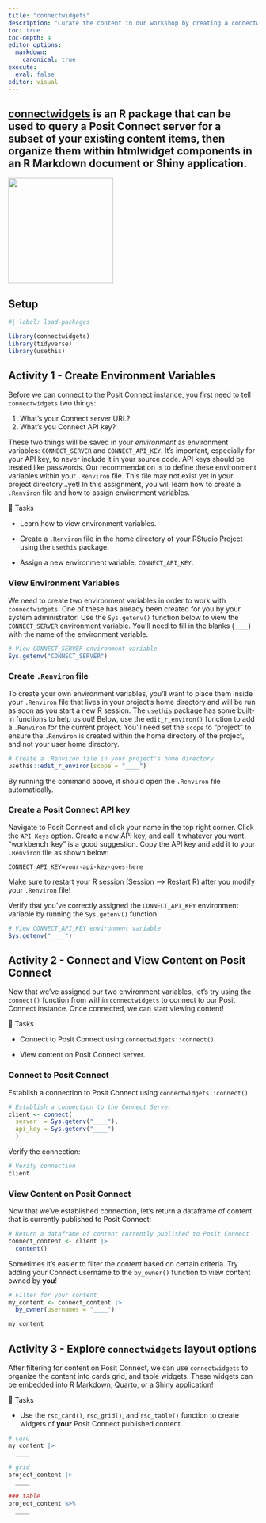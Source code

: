 ```yaml
---
title: "connectwidgets"
description: "Curate the content in our workshop by creating a connectwidget"
toc: true
toc-depth: 4
editor_options: 
  markdown:
    canonical: true 
execute: 
  eval: false
editor: visual
---
```


::: callout-note
## [connectwidgets](https://rstudio.github.io/connectwidgets/) is an R package that can be used to query a Posit Connect server for a subset of your existing content items, then organize them within htmlwidget components in an R Markdown document or Shiny application.
:::

![](https://github.com/rstudio/connectwidgets/blob/main/man/figures/logo.png?raw=true){fig-align="center" width="212"}

## Setup

```r
#| label: load-packages

library(connectwidgets)
library(tidyverse)
library(usethis)
```

## Activity 1 - Create Environment Variables

Before we can connect to the Posit Connect instance, you first need to tell `connectwidgets` two things:

1.  What's your Connect server URL?
2.  What's you Connect API key?

These two things will be saved in your *environment* as environment variables: `CONNECT_SERVER` and `CONNECT_API_KEY`. It's important, especially for your API key, to never include it in your source code. API keys should be treated like passwords. Our recommendation is to define these environment variables within your `.Renviron` file. This file may not exist yet in your project directory...yet! In this assignment, you will learn how to create a `.Renviron` file and how to assign environment variables.

🔄 Tasks

-   Learn how to view environment variables.

-   Create a `.Renviron` file in the home directory of your RStudio Project using the `usethis` package.

-   Assign a new environment variable: `CONNECT_API_KEY`.

### View Environment Variables

We need to create two environment variables in order to work with `connectwidgets`. One of these has already been created for you by your system administrator! Use the `Sys.getenv()` function below to view the `CONNECT_SERVER` environment variable. You'll need to fill in the blanks (`____`) with the name of the environment variable.

```r
# View CONNECT_SERVER environment variable
Sys.getenv("CONNECT_SERVER")
```

### Create `.Renviron` file

To create your own environment variables, you'll want to place them inside your `.Renviron` file that lives in your project's home directory and will be run as soon as you start a new R session. The `usethis` package has some built-in functions to help us out! Below, use the `edit_r_environ()` function to add a `.Renviron` for the current project. You'll need set the `scope` to "project" to ensure the `.Renviron` is created within the home directory of the project, and not your user home directory.

```r
# Create a .Renviron file in your project's home directory
usethis::edit_r_environ(scope = "____")
```

By running the command above, it should open the `.Renviron` file automatically.

### Create a Posit Connect API key

Navigate to Posit Connect and click your name in the top right corner. Click the `API Keys` option. Create a new API key, and call it whatever you want. "workbench_key" is a good suggestion. Copy the API key and add it to your `.Renviron` file as shown below:

```         
CONNECT_API_KEY=your-api-key-goes-here
```

::: callout-important
Make sure to restart your R session (Session --\> Restart R) after you modify your `.Renviron` file!
:::

Verify that you've correctly assigned the `CONNECT_API_KEY` environment variable by running the `Sys.getenv()` function.

```r
# View CONNECT_API_KEY environment variable
Sys.getenv("____")
```

## Activity 2 - Connect and View Content on Posit Connect

Now that we've assigned our two environment variables, let's try using the `connect()` function from within `connectwidgets` to connect to our Posit Connect instance. Once connected, we can start viewing content!

🔄 Tasks

-   Connect to Posit Connect using `connectwidgets::connect()`

-   View content on Posit Connect server.

### Connect to Posit Connect

Establish a connection to Posit Connect using `connectwidgets::connect()`

```r
# Establish a connection to the Connect Server
client <- connect(
  server  = Sys.getenv("____"),
  api_key = Sys.getenv("____")
  )
```

Verify the connection:

```r
# Verify connection
client
```

### View Content on Posit Connect

Now that we've established connection, let's return a dataframe of content that is currently published to Posit Connect:

```r
# Return a dataframe of content currently published to Posit Connect 
connect_content <- client |> 
  content()
```

Sometimes it's easier to filter the content based on certain criteria. Try adding your Connect username to the `by_owner()` function to view content owned by **you**!

```r
# Filter for your content
my_content <- connect_content |> 
  by_owner(usernames = "____")

my_content
```

## Activity 3 - Explore `connectwidgets` layout options

After filtering for content on Posit Connect, we can use `connectwidgets` to organize the content into cards grid, and table widgets. These widgets can be embedded into R Markdown, Quarto, or a Shiny application!

🔄 Tasks

-   Use the `rsc_card()`, `rsc_grid()`, and `rsc_table()` function to create widgets of **your** Posit Connect published content.

```r
# card
my_content |> 
  ____

# grid
project_content |> 
  ____

### table
project_content %>%
  ____
```
